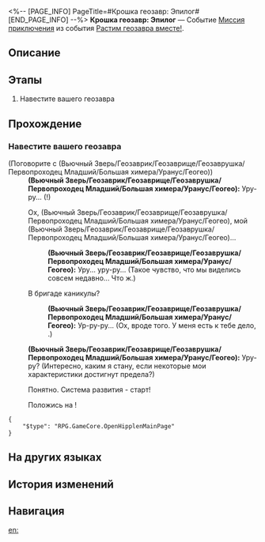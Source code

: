 <%-- [PAGE_INFO]
PageTitle=#Крошка геозавр: Эпилог#
[END_PAGE_INFO] --%>
{{Дополнить|Диалоги.}}
{{Миссия Инфобокс
|id              = 8036104
|Название        = 
|Изображение     = Миссия Крошка геозавр Эпилог.png
|Тип             = Миссия приключения
|Событие         = Растим геозавра вместе!
|Глава           = 
|Условия         = Завершена [[Миссия приключения]] ''[[Крошка геозавр]]''
|Персонажи       = (Вьючный Зверь/Геозаврик/Геозаврище/Геозаврушка/Первопроходец Младший/Большая химера/Уранус/Геогео); Первопроходец
|СтартЛокация    = [[Амфореус]] — [[Вечный священный город Охема]]
|Мир             = Амфореус
|Предыдущая      = Крошка геозавр
|Следующая       = 
|Награды         = Кредиты*5 000
}}
'''Крошка геозавр: Эпилог''' — Событие [[Миссия приключения]] из события [[Растим геозавра вместе!]].

==Описание==
{{Описание|<!--официальное описание из Перекрёстка судеб-->}}

==Этапы==
# Навестите вашего геозавра

==Прохождение==
{{Дополнить}}
===Навестите вашего геозавра===
{{Описание миссии|тип=Миссия приключения|локация=Вечный священный город Охема|Сверхгеозавра ждёт яркое будущее!.. Конечно, это не мешает вам продолжать веселиться и дурачиться. (Вьючный Зверь/Геозаврик/Геозаврище/Геозаврушка/Первопроходец Младший/Большая химера/Уранус/Геогео) хочет с вами кое-что обсудить.}}
{{Диалог Начало}}

;(Поговорите с (Вьючный Зверь/Геозаврик/Геозаврище/Геозаврушка/Первопроходец Младший/Большая химера/Уранус/Геогео))
:'''(Вьючный Зверь/Геозаврик/Геозаврище/Геозаврушка/Первопроходец Младший/Большая химера/Уранус/Геогео):''' Уру-ру... ({{MC|ж=Мама|м=Папа}}!)
:{{Диалог|Стрелка}} Ох, (Вьючный Зверь/Геозаврик/Геозаврище/Геозаврушка/Первопроходец Младший/Большая химера/Уранус/Геогео), мой (Вьючный Зверь/Геозаврик/Геозаврище/Геозаврушка/Первопроходец Младший/Большая химера/Уранус/Геогео)...
::'''(Вьючный Зверь/Геозаврик/Геозаврище/Геозаврушка/Первопроходец Младший/Большая химера/Уранус/Геогео):''' Уру... уру-ру... (Такое чувство, что мы виделись совсем недавно... Что ж.)
:{{Диалог|Стрелка}} В бригаде каникулы?
::'''(Вьючный Зверь/Геозаврик/Геозаврище/Геозаврушка/Первопроходец Младший/Большая химера/Уранус/Геогео):''' Ур-ру-ру... (Ох, вроде того. У меня есть к тебе дело, {{MC|ж=мама|м=папа}}.)
:'''(Вьючный Зверь/Геозаврик/Геозаврище/Геозаврушка/Первопроходец Младший/Большая химера/Уранус/Геогео):''' Уру-ру? (Интересно, каким я стану, если некоторые мои характеристики достигнут предела?)
:{{Диалог|Стрелка}} Понятно. Система развития - старт!
:{{Диалог|Стрелка}} Положись на {{MC|ж=маму|м=папу}}!
<pre>{
	"$type": "RPG.GameCore.OpenHipplenMainPage"
}</pre>

{{Диалог Конец}}

==На других языках==
{{На других языках
|en   = The Tiny Little Dromas: Epilogue
|zhs  = 小小一只大地兽·尾声
|zht  = 小小一隻大地獸•尾聲
|ja   = 小さな大地獣・エピローグ
|ko   = 아주 작은 드로마스•에필로그
|es   = Un droma pequeñito: epílogo
|fr   = Un tout petit draka : Épilogue
|ru   = Крошка геозавр: Эпилог
|th   = อสูรธรณีตัวน้อย: บทส่งท้าย
|vi   = Một Con Thú Đại Địa Bé Nhỏ - Phần Kết
|de   = Das klitzekleine Droma: Epilog
|id   = Dromas yang Mungil: Epilog
|pt   = O Pequeno e Fofo Dromas: Epílogo
}}

==История изменений==
{{История изменений|3.6}}

==Навигация==
{{Миссия приключения Навбокс|Глава }}

[[en:]]
